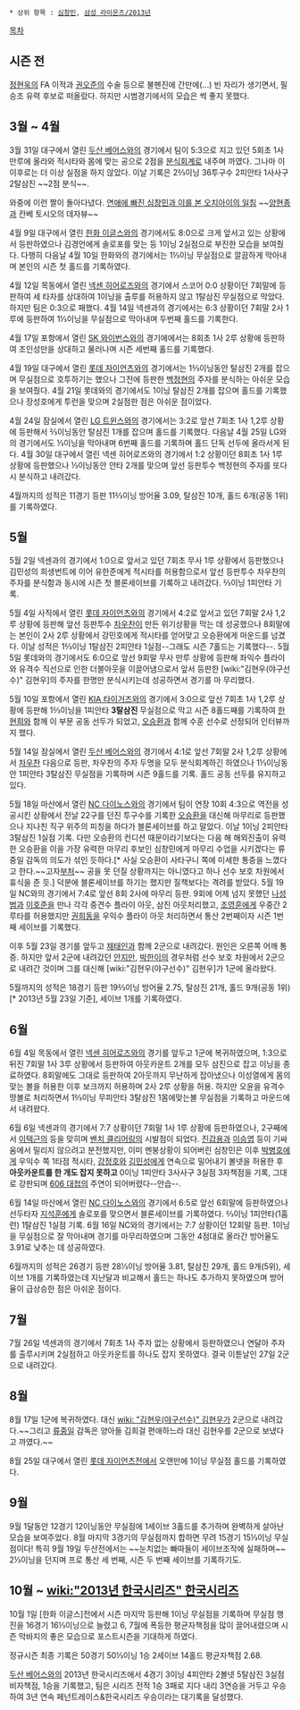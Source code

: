  * 상위 항목 : [[심창민]], [[삼성 라이온즈/2013년]]

[[목차]]
== 시즌 전 ==
[[정현욱]]의 FA 이적과 [[권오준]]의 수술 등으로 불펜진에 간만에(...) 빈 자리가 생기면서, 필승조 유력 후보로 떠올랐다. 하지만 시범경기에서의 모습은 썩 좋지 못했다. 

== 3월 ~ 4월 ==
3월 31일 대구에서 열린 [[두산 베어스]]와의 경기에서 팀이 5:3으로 지고 있던 5회초 1사 만루에 올라와 적시타와 몸에 맞는 공으로 2점을 [[분식회계]]로 내주며 까였다. 그나마 이 이후로는 더 이상 실점을 하지 않았다.
이날 기록은 2⅔이닝 36투구수 2피안타 1사사구 2탈삼진 ~~2점 분식~~.

와중에 이런 짤이 돌아다녔다. [http://m.todayhumor.co.kr/view.php?table=humorbest&no=653606 연애에 빠진 심창민과 이를 본 오치아이의 일침] ~~[[양현종]]과 칸베 토시오의 데자뷰~~

4월 9일 대구에서 열린 [[한화 이글스]]와의 경기에서도 8:0으로 크게 앞서고 있는 상황에서 등판하였으나 김경언에게 솔로포를 맞는 등 1이닝 2실점으로 부진한 모습을 보여줬다. 다행히 다음날 4월 10일 한화와의 경기에서는 1⅓이닝 무실점으로 깔끔하게 막아내며 본인의 시즌 첫 홀드를 기록하였다.

4월 12일 목동에서 열린 [[넥센 히어로즈]]와의 경기에서 스코어 0:0 상황이던 7회말에 등판하여 세 타자를 상대하여 1이닝을 출루를 허용하지 않고 1탈삼진 무실점으로 막았다. 하지만 팀은 0:3으로 패했다. 4월 14일 넥센과의 경기에서는 6:3 상황이던 7회말 2사 1루에 등판하여 1⅓이닝을 무실점으로 막아내며 두번째 홀드를 기록한다. 

4월 17일 포항에서 열린 [[SK 와이번스]]와의 경기에에서는 8회초 1사 2루 상황에 등판하여 조인성만을 상대하고 물러나며 시즌 세번째 홀드를 기록했다.

4월 19일 대구에서 열린 [[롯데 자이언츠]]와의 경기에서는 1⅔이닝동안 탈삼진 2개를 잡으며 무실점으로 호투하기는 했으나 그전에 등판한 [[백정현]]의 주자를 분식하는 아쉬운 모습을 보여줬다. 4월 21일 롯데와의 경기에서도 1이닝 탈삼진 2개를 잡으며 홀드를 기록했으나 장성호에게 투런을 맞으며 2실점한 점은 아쉬운 점이었다. 

4월 24일 잠실에서 열린 [[LG 트윈스]]와의 경기에서는 3:2로 앞선 7회초 1사 1,2루 상황에 등판해서 ⅔이닝동안 탈삼진 1개를 잡으며 홀드를 기록했다. 다음날 4월 25일 LG와의 경기에서도 ⅓이닝을 막아내며 6번째 홀드를 기록하며 홀드 단독 선두에 올라서게 된다. 
4월 30일 대구에서 열린 넥센 히어로즈와의 경기에서 1:2 상황이던 8회초 1사 1루 상황에 등판했으나 ⅓이닝동안 안타 2개를 맞으며 앞선 등판투수 백정현의 주자를 또다시 분식하고 내려갔다. 

4월까지의 성적은 11경기 등판 11⅔이닝 방어율 3.09, 탈삼진 10개, 홀드 6개(공동 1위)를 기록하였다. 

== 5월 ==
5월 2일 넥센과의 경기에서 1:0으로 앞서고 있던 7회초 무사 1루 상황에서 등판했으나 김민성의 희생번트에 이어 유한준에게 적시타를 허용함으로서 앞선 등판투수 차우찬의 주자를 분식함과 동시에 시즌 첫 블론세이브를 기록하고 내려갔다. ⅔이닝 1피안타 기록. 

5월 4일 사직에서 열린 [[롯데 자이언츠]]와의 경기에서 4:2로 앞서고 있던 7회말 2사 1,2루 상황에 등판해 앞선 등판투수 [[차우찬]]이 만든 위기상황을 막는 데 성공했으나 8회말에는 본인이 2사 2루 상황에서 강민호에게 적시타를 얻어맞고 오승환에게 마운드를 넘겼다. 이날 성적은 1⅔이닝 1탈삼진 2피안타 1실점--그래도 시즌 7홀드는 기록했다--. 5월 5일 롯데와의 경기에서도 6:0으로 앞선 9회말 무사 만루 상황에 등판해 좌익수 플라이와 유격수 직선으로 인한 더블아웃을 이끌어냄으로서 앞서 등판한 [wiki:"김현우(야구선수)" 김현우]의 주자를 한명만 분식시키는데 성공하면서 경기를 마
무리했다. 

5월 10일 포항에서 열린 [[KIA 타이거즈]]와의 경기에서 3:0으로 앞선 7회초 1사 1,2루 상황에 등판해 1⅔이닝을 1피안타 '''3탈삼진''' 무실점으로 막고 시즌 8홀드째를 기록하여 [[한현희]]와 함께 이 부문 공동 선두가 되었고, [[오승환]]과 함께 수훈 선수로 선정되어 인터뷰까지 했다.

5월 14일 잠실에서 열린 [[두산 베어스]]와의 경기에서 4:1로 앞선 7회말 2사 1,2루 상황에서 [[차우찬]] 다음으로 등판, 차우찬의 주자 두명을 모두 분식회계하긴 하였으나 1⅓이닝동안 1피안타 3탈삼진 무실점을 기록하며 시즌 9홀드를 기록. 홀드 공동 선두를 유지하고 있다.

5월 18일 마산에서 열린 [[NC 다이노스]]와의 경기에서 팀이 연장 10회 4:3으로 역전을 성공시킨 상황에서 전날 22구를 던진 투구수를 기록한 [[오승환]]을 대신해 마무리로 등판했으나 지나친 직구 위주의 피칭을 하다가 블론세이브를 하고 말았다. 이날 1이닝 2피안타 3탈삼진 1실점 기록. 다만 오승환의 컨디션 때문이라기보다는 다음 해 해외진출이 유력한 오승환을 이을 가장 유력한 마무리 후보인 심창민에게 마무리 수업을 시키겠다는 류중일 감독의 의도가 섞인 듯하다.[* 사실 오승환이 사타구니 쪽에 미세한 통증을 느꼈다고 한다.~~고자[[부처]]~~ 공을 못 던질 상황까지는 아니였다고 하나 선수 보호 차원에서 휴식을 준 듯.] 덕분에 블론세이브를 하기는 했지만 질책보다는 격려를 받았다.
5월 19일 NC와의 경기에서 7:4로 앞선 8회 2사에 마무리 등판. 9회에 어제 넘지 못했던 [[나성범]]과 [[이호준]]을 만나 각각 중견수 플라이 아웃, 삼진 아웃처리했고, [[조영훈]]에게 우중간 2루타를 허용했지만 [[권희동]]을 우익수 플라이 아웃 처리하면서 통산 2번째이자 시즌 1번째 세이브를 기록했다. 

이후 5월 23일 경기를 앞두고 [[채태인]]과 함께 2군으로 내려갔다. 원인은 오른쪽 어깨 통증. 하지만 앞서 2군에 내려갔던 [[안지만]], [[박한이]]의 경우처럼 선수 보호 차원에서 2군으로 내려간 것이며 그를 대신해 [wiki:"김현우(야구선수)" 김현우]가 1군에 올라왔다. 

5월까지의 성적은 18경기 등판 19⅔이닝 방어율 2.75, 탈삼진 21개, 홀드 9개(공동 1위)[* 2013년 5월 23일 기준], 세이브 1개를 기록하였다. 

== 6월 ==
6월 4일 목동에서 열린 [[넥센 히어로즈]]와의 경기를 앞두고 1군에 복귀하였으며, 1:3으로 뒤진 7회말 1사 3루 상황에서 등판하여 아웃카운트 2개를 모두 삼진으로 잡고 이닝을 종료하였다. 8회말에도 그대로 등판하여 2아웃까지 무난하게 잡아냈으나 이성열에게 몸의 맞는 볼을 허용한 이후 보크까지 허용하며 2사 2루 상황을 허용. 하지만 오윤을 유격수 땅볼로 처리하면서 1⅔이닝 무피안타 3탈삼진 1몸에맞는볼 무실점을 기록하고 마운드에서 내려왔다.

6월 6일 넥센과의 경기에서 7:7 상황이던 7회말 1사 1루 상황에 등판하였으나, 2구째에서 [[이택근]]의 등을 맞히며 [[벤치 클리어링]]의 시발점이 되었다. [[진갑용]]과 [[이승엽]] 등이 기싸움에서 밀리지 않으려고 분전했지만, 이미 멘붕상황이 되어버린 심창민은 이후 [[박병호]]에게 우익수 쪽 1타점 적시타, [[강정호]]와 [[김민성]]에게 연속으로 밀어내기 볼넷을 허용한 후 '''아웃카운트를 한 개도 잡지 못하고''' 0이닝 1피안타 3사사구 3실점 3자책점을 기록, 그대로 강판되며 [[606 대첩]]의 주연이 되어버렸다--안습--.

6월 14일 마산에서 열린 [[NC 다이노스]]와의 경기에서 6:5로 앞선 6회말에 등판하였으나 선두타자 [[지석훈]]에게 솔로포를 맞으면서 블론세이브를 기록하였다. ⅔이닝 1피안타(1홈런) 1탈삼진 1실점 기록. 6월 16일 NC와의 경기에서는 7:7 상황이던 12회말 등판. 1이닝을 무실점으로 잘 막아내며 경기를 마무리하였으며 그동안 4점대로 올라간 방어율도 3.91로 낮추는 데 성공하였다. 

6월까지의 성적은 26경기 등판 28⅓이닝 방어율 3.81, 탈삼진 29개, 홀드 9개(5위), 세이브 1개를 기록하였는데 지난달과 비교해서 홀드는 하나도 추가하지 못하였으며 방어율이 급상승한 점은 아쉬운 점이다.  
 
== 7월 ==
7월 26일 넥센과의 경기에서 7회초 1사 주자 없는 상황에서 등판하였으나 연달아 주자를 출루시키며 2실점하고 아웃카운트를 하나도 잡지 못하였다. 결국 이튿날인 27일 2군으로 내려갔다.

== 8월 ==
8월 17일 1군에 복귀하였다. 대신 [[wiki: "김현우(야구선수)" 김현우]]가 2군으로 내려갔다.~~그리고 [[류중일]] 감독은 양아들 김희걸 편애하느라 대신 김현우를 2군으로 보냈다고 까였다.~~

8월 25일 대구에서 열린 [[롯데 자이언츠]]전에서 오랜만에 1이닝 무실점 홀드를 기록하였다.

== 9월  ==
9월 1달동안 12경기 12이닝동안 무실점에 1세이브 3홀드를 추가하며 완벽하게 살아난 모습을 보여주었다. 8월 마지막 3경기의 무실점까지 합하면 무려 15경기 15⅓이닝 무실점이다! 특히 9월 19일 두산전에서는 ~~눈치없는 빠따들이 세이브조작에 실패하며~~ 2⅓이닝을 던지며 프로 통산 세 번째, 시즌 두 번째 세이브를 기록하기도.

== 10월 ~ [[wiki:"2013년 한국시리즈" 한국시리즈]] ==
10월 1일 [한화 이글스]전에서 시즌 마지막 등판해 1이닝 무실점을 기록하며 무실점 행진을 16경기 16⅓이닝으로 늘렸고 6, 7월에 폭등한 평균자책점을 많이 끌어내렸으며 시즌 막바지의 좋은 모습으로 포스트시즌을 기대하게 하였다.

정규시즌 최종 기록은 50경기 50⅓이닝 1승 2세이브 14홀드 평균자책점 2.68.

[[두산 베어스]]와의 2013년 한국시리즈에서 4경기 3이닝 4피안타 2볼넷 5탈삼진 3실점 비자책점, 1승을 기록했고, 팀은 시리즈 전적 1승 3패로 지다 내리 3연승을 거두고 우승하여 3년 연속 페넌트레이스&한국시리즈 우승이라는 대기록을 달성했다.
